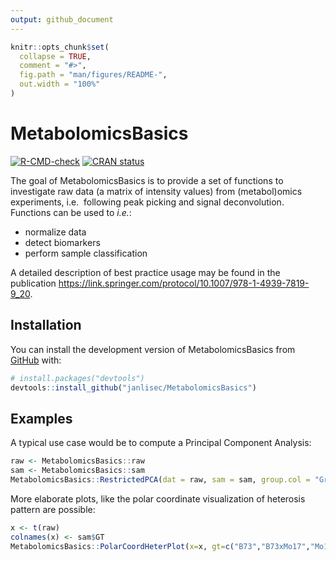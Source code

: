 ```yaml
---
output: github_document
---
```


<!-- README.md is generated from README.Rmd. Please edit that file -->

```r
knitr::opts_chunk$set(
  collapse = TRUE,
  comment = "#>",
  fig.path = "man/figures/README-",
  out.width = "100%"
)
```

# MetabolomicsBasics

<!-- badges: start -->
[![R-CMD-check](https://github.com/janlisec/MetabolomicsBasics/actions/workflows/R-CMD-check.yaml/badge.svg)](https://github.com/janlisec/MetabolomicsBasics/actions/workflows/R-CMD-check.yaml)
[![CRAN status](https://www.r-pkg.org/badges/version/MetabolomicsBasics)](https://CRAN.R-project.org/package=MetabolomicsBasics)
<!-- badges: end -->

The goal of MetabolomicsBasics is to provide a set of functions to investigate 
raw data (a matrix of intensity values) from (metabol)omics experiments, i.e. 
following peak picking and signal deconvolution. 
Functions can be used to *i.e.*:

- normalize data
- detect biomarkers
- perform sample classification

A detailed description of best practice usage may be found in 
the publication <https://link.springer.com/protocol/10.1007/978-1-4939-7819-9_20>.

## Installation

You can install the development version of MetabolomicsBasics from [GitHub](https://github.com/) with:

``` r
# install.packages("devtools")
devtools::install_github("janlisec/MetabolomicsBasics")
```

## Examples

A typical use case would be to compute a Principal Component Analysis:

```r
raw <- MetabolomicsBasics::raw
sam <- MetabolomicsBasics::sam
MetabolomicsBasics::RestrictedPCA(dat = raw, sam = sam, group.col = "Group", legend.x = "bottomleft", medsd = TRUE, fmod = "Group")
```
More elaborate plots, like the polar coordinate visualization of heterosis pattern are possible:

```r
x <- t(raw)
colnames(x) <- sam$GT
MetabolomicsBasics::PolarCoordHeterPlot(x=x, gt=c("B73","B73xMo17","Mo17"), plot_lab="graph", col=1:10, thr=0.5, rev_log=exp(1))
```

